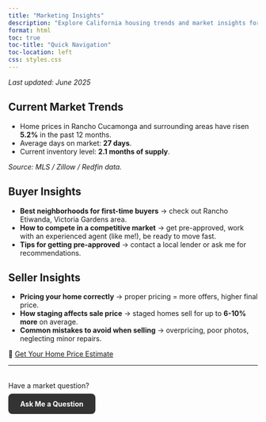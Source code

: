```yaml
---
title: "Marketing Insights"
description: "Explore California housing trends and market insights for 2025. Updated data for buyers, sellers, and investors."
format: html
toc: true
toc-title: "Quick Navigation"
toc-location: left
css: styles.css
---
```



*Last updated: June 2025*

## Current Market Trends

- Home prices in Rancho Cucamonga and surrounding areas have risen **5.2%** in the past 12 months.
- Average days on market: **27 days**.
- Current inventory level: **2.1 months of supply**.

_Source: MLS / Zillow / Redfin data._

## Buyer Insights

- **Best neighborhoods for first-time buyers** → check out Rancho Etiwanda, Victoria Gardens area.
- **How to compete in a competitive market** → get pre-approved, work with an experienced agent (like me!), be ready to move fast.
- **Tips for getting pre-approved** → contact a local lender or ask me for recommendations.

## Seller Insights

- **Pricing your home correctly** → proper pricing = more offers, higher final price.
- **How staging affects sale price** → staged homes sell for up to **6-10% more** on average.
- **Common mistakes to avoid when selling** → overpricing, poor photos, neglecting minor repairs.

🏡 [Get Your Home Price Estimate](https://slyfoxx84.shinyapps.io/house-prices-advanced-regression-techniques/)

---

<p style="
  text-align: center;
  margin-top: 2rem;
  font-size: 1.1rem;
">

  Have a market question?  
  <a href="mailto:HomesByQuintana@gmail.com?subject=Market%20Insights%20Question" style="
    display: inline-block;
    margin-top: 0.5rem;
    padding: 0.75rem 1.5rem;
    background-color: #333;
    color: white;
    text-decoration: none;
    border-radius: 8px;
    font-weight: bold;
    transition: background-color 0.3s;
  ">Ask Me a Question</a>

</p>

